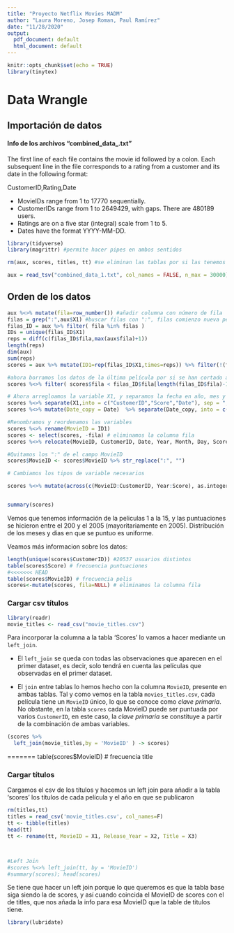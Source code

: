 ```yaml
---
title: "Proyecto Netflix Movies MADM"
author: "Laura Moreno, Josep Roman, Paul Ramírez"
date: "11/28/2020"
output:
  pdf_document: default
  html_document: default
---
```


```r
knitr::opts_chunk$set(echo = TRUE)
library(tinytex)
```
# Data Wrangle

## Importación de datos

#### Info de los archivos "combined_data_.txt"
The first line of each file contains the movie id followed by a colon. Each subsequent line in the file corresponds to a rating from a customer and its date in the following format:

  CustomerID,Rating,Date  
  
  * MovieIDs range from 1 to 17770 sequentially.
  * CustomerIDs range from 1 to 2649429, with gaps. There are 480189 users.
  * Ratings are on a five star (integral) scale from 1 to 5.
  * Dates have the format YYYY-MM-DD.  
  
```r
library(tidyverse)
library(magrittr) #permite hacer pipes en ambos sentidos

rm(aux, scores, titles, tt) #se eliminan las tablas por si las tenemos ya en el environment
```


```r
aux = read_tsv("combined_data_1.txt", col_names = FALSE, n_max = 30000) #lectura de las primeras
```

## Orden de los datos

```r
aux %<>% mutate(fila=row_number()) #añadir columna con número de fila
filas = grep(":",aux$X1) #buscar filas con ":", filas comienzo nueva pelicula
filas_ID = aux %>% filter( fila %in% filas ) 
IDs = unique(filas_ID$X1)
reps = diff(c(filas_ID$fila,max(aux$fila)+1))
length(reps)
dim(aux)
sum(reps)
scores = aux %>% mutate(ID1=rep(filas_ID$X1,times=reps)) %>% filter(!(fila %in% filas) )

#ahora borramos los datos de la última película por si se han cortado a medias
scores %<>% filter( scores$fila < filas_ID$fila[length(filas_ID$fila)-1] )

# Ahora arregloamos la variable X1, y separamos la fecha en año, mes y día
scores %<>% separate(X1,into = c("CustomerID","Score","Date"), sep = ",")
scores %<>% mutate(Date_copy = Date)  %>% separate(Date_copy, into = c("Year", "Month", "Day"), sep = "-")

#Renombramos y reordenamos las variables
scores %<>% rename(MovieID = ID1)
scores <- select(scores, -fila) # eliminamos la columna fila
scores %<>% relocate(MovieID, CustomerID, Date, Year, Month, Day, Score)

#Quitamos los ":" de el campo MovieID
scores$MovieID <- scores$MovieID %>% str_replace(":", "")

# Cambiamos los tipos de variable necesarios

scores %<>% mutate(across(c(MovieID:CustomerID, Year:Score), as.integer))


summary(scores)
```
Vemos que tenemos información de la peliculas 1 a la 15, y las puntuaciones se hicieron entre el 200 y el 2005 (mayoritariamente en 2005). Distribución de los meses y dias en que se puntuo es uniforme. 

Veamos más informacion sobre los datos:
```r
length(unique(scores$CustomerID)) #20537 usuarios distintos
table(scores$Score) # frecuencia puntuaciones
#<<<<<<< HEAD
table(scores$MovieID) # frecuencia pelis
scores<-mutate(scores, fila=NULL) # eliminamos la columna fila
```

### Cargar csv títulos

```r
library(readr)
movie_titles <- read_csv("movie_titles.csv")
```

Para incorporar la columna a la tabla 'Scores' lo vamos a hacer mediante un `left_join`.

- El `left_join` se queda con todas las observaciones que aparecen en el primer dataset, es decir, solo tendrá en cuenta las películas que observadas en el primer dataset.

- El `join` entre tablas lo hemos hecho con la columna `MovieID`, presente en ambas tablas. Tal y como vemos en la tabla `movies_titles.csv`, cada película tiene un `MovieID` único, lo que se conoce como _clave primaria_. No obstante, en la tabla `scores` cada MovieID puede ser puntuada por varios `CustomerID`, en este caso, la _clave primaria_ se constituye a partir de la combinación de ambas variables.

```r
(scores %>% 
  left_join(movie_titles,by = 'MovieID' ) -> scores)
```
=======
table(scores$MovieID) # frecuencia title


### Cargar títulos

Cargamos el csv de los títulos y hacemos un left join para añadir a la tabla 'scores' los títulos de cada película y el año en que se publicaron
```r
rm(titles,tt)
titles = read_csv('movie_titles.csv', col_names=F)
tt <- tibble(titles)
head(tt)
tt <- rename(tt, MovieID = X1, Release_Year = X2, Title = X3)



#Left Join
#scores %<>% left_join(tt, by = 'MovieID') 
#summary(scores); head(scores)
```
Se tiene que hacer un left join porque lo que queremos es que la tabla base siga siendo la de scores, y así cuando coincida el MovieID de scores con el de titles, que nos añada la info para esa MovieID que la table de titulos tiene. 

```r
library(lubridate)
```



